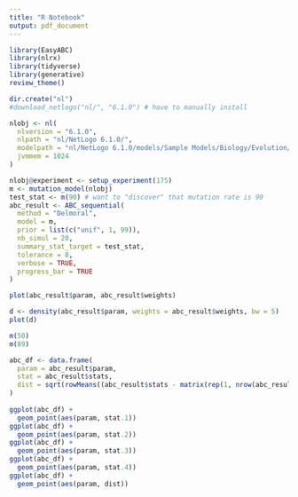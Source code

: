 ```yaml
---
title: "R Notebook"
output: pdf_document
---
```


```r
library(EasyABC)
library(nlrx)
library(tidyverse)
library(generative)
review_theme()
```

```r
dir.create("nl")
#download_netlogo("nl/", "6.1.0") # have to manually install

nlobj <- nl(
  nlversion = "6.1.0", 
  nlpath = "nl/NetLogo 6.1.0/", 
  modelpath = "nl/NetLogo 6.1.0/models/Sample Models/Biology/Evolution/Mimicry.nlogo",
  jvmmem = 1024
)
```

```r
nlobj@experiment <- setup_experiment(175)
m <- mutation_model(nlobj)
test_stat <- m(90) # want to "discover" that mutation rate is 90
abc_result <- ABC_sequential(
  method = "Delmoral", 
  model = m, 
  prior = list(c("unif", 1, 99)), 
  nb_simul = 20,
  summary_stat_target = test_stat, 
  tolerance = 8,
  verbose = TRUE,
  progress_bar = TRUE
)
```

```r
plot(abc_result$param, abc_result$weights)
```

```r
d <- density(abc_result$param, weights = abc_result$weights, bw = 5)
plot(d)
```
```r
m(50)
m(89)
```

```r
abc_df <- data.frame(
  param = abc_result$param,
  stat = abc_result$stats,
  dist = sqrt(rowMeans((abc_result$stats - matrix(rep(1, nrow(abc_result$stats))) %*% test_stat) ^ 2))
)
  
ggplot(abc_df) +
  geom_point(aes(param, stat.1))
ggplot(abc_df) +
  geom_point(aes(param, stat.2))
ggplot(abc_df) +
  geom_point(aes(param, stat.3))
ggplot(abc_df) +
  geom_point(aes(param, stat.4))
ggplot(abc_df) +
  geom_point(aes(param, dist))
```
